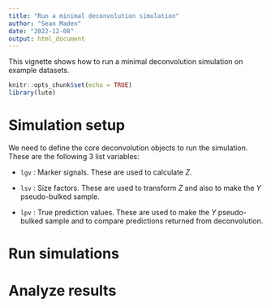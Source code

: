 ```yaml
---
title: "Run a minimal deconvolution simulation"
author: "Sean Maden"
date: "2022-12-08"
output: html_document
---
```


This vignette shows how to run a minimal deconvolution simulation on example 
datasets.

```r
knitr::opts_chunk$set(echo = TRUE)
library(lute)
```

# Simulation setup

We need to define the core deconvolution objects to run the simulation. These are
the following 3 list variables:

* `lgv` : Marker signals. These are used to calculate $Z$. 

* `lsv` : Size factors. These are used to transform $Z$ and also to make the $Y$ pseudo-bulked sample.

* `lpv` : True prediction values. These are used to make the $Y$ pseudo-bulked sample and
to compare predictions returned from deconvolution.

# Run simulations

# Analyze results